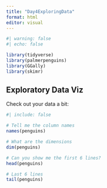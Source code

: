 ```yaml
---
title: "Day4ExploringData"
format: html
editor: visual
---
```


```r
#| warning: false
#| echo: false

library(tidyverse)
library(palmerpenguins)
library(GGally)
library(skimr)

```

## Exploratory Data Viz

Check out your data a bit:

```r
#| include: false

# Tell me the column names
names(penguins)

# What are the dimensions
dim(penguins)

# Can you show me the first 6 lines?
head(penguins)

# Last 6 lines
tail(penguins)
```
